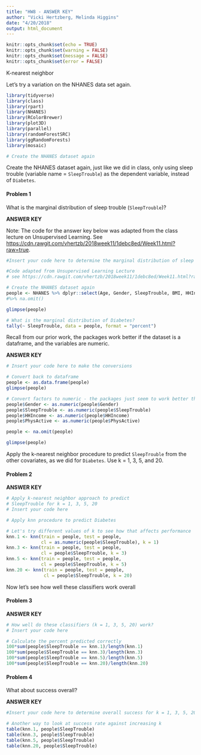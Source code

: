 ```yaml
---
title: "HW8 - ANSWER KEY"
author: "Vicki Hertzberg, Melinda Higgins"
date: "4/20/2018"
output: html_document
---
```


```r
knitr::opts_chunk$set(echo = TRUE)
knitr::opts_chunk$set(warning = FALSE)
knitr::opts_chunk$set(message = FALSE)
knitr::opts_chunk$set(error = FALSE)
```

K-nearest neighbor

Let's try a variation on the NHANES data set again.

```r
library(tidyverse)
library(class)
library(rpart)
library(NHANES)
library(RColorBrewer)
library(plot3D)
library(parallel)
library(randomForestSRC)
library(ggRandomForests)
library(mosaic)

# Create the NHANES dataset again
```

Create the NHANES dataset again, just like we did in class, only using sleep trouble (variable name = `SleepTrouble`) as the dependent variable, instead of `Diabetes`. 

#### Problem 1

What is the marginal distribution of sleep trouble (`SleepTrouble`)?

**ANSWER KEY**

Note: The code for the answer key below was adapted from the class lecture on Unsupervised Learning. See [https://cdn.rawgit.com/vhertzb/2018week11/1debc8ed/Week11.html?raw=true](https://cdn.rawgit.com/vhertzb/2018week11/1debc8ed/Week11.html?raw=true).

```r
#Insert your code here to determine the marginal distribution of sleep trouble in the NHANES dataset.

#Code adapted from Unsupervised Learning Lecture
# see https://cdn.rawgit.com/vhertzb/2018week11/1debc8ed/Week11.html?raw=true 

# Create the NHANES dataset again
people <- NHANES %>% dplyr::select(Age, Gender, SleepTrouble, BMI, HHIncome, PhysActive) 
#%>% na.omit()

glimpse(people)

# What is the marginal distribution of Diabetes?
tally(~ SleepTrouble, data = people, format = "percent")

```

Recall from our prior work, the packages work better if the dataset is a dataframe, and the variables are numeric.

**ANSWER KEY**

```r

# Insert your code here to make the conversions

# Convert back to dataframe
people <- as.data.frame(people)
glimpse(people)

# Convert factors to numeric - the packages just seem to work better that way
people$Gender <- as.numeric(people$Gender)
people$SleepTrouble <- as.numeric(people$SleepTrouble)
people$HHIncome <- as.numeric(people$HHIncome)
people$PhysActive <- as.numeric(people$PhysActive)

people <- na.omit(people)

glimpse(people)
```

Apply the k-nearest neighbor procedure to predict `SleepTrouble` from the other covariates, as we did for `Diabetes`. Use k = 1, 3, 5, and 20.

#### Problem 2

**ANSWER KEY**

```r

# Apply k-nearest neighbor approach to predict 
# SleepTrouble for k = 1, 3, 5, 20
# Insert your code here

# Apply knn procedure to predict Diabetes

# Let's try different values of k to see how that affects performance
knn.1 <- knn(train = people, test = people, 
             cl = as.numeric(people$SleepTrouble), k = 1)
knn.3 <- knn(train = people, test = people, 
             cl = people$SleepTrouble, k = 3)
knn.5 <- knn(train = people, test = people, 
             cl = people$SleepTrouble, k = 5)
knn.20 <- knn(train = people, test = people, 
              cl = people$SleepTrouble, k = 20)

```

Now let's see how well these classifiers work overall

#### Problem 3

**ANSWER KEY**

```r

# How well do these classifiers (k = 1, 3, 5, 20) work?
# Insert your code here

# Calculate the percent predicted correctly
100*sum(people$SleepTrouble == knn.1)/length(knn.1)
100*sum(people$SleepTrouble == knn.3)/length(knn.3)
100*sum(people$SleepTrouble == knn.5)/length(knn.5)
100*sum(people$SleepTrouble == knn.20)/length(knn.20)
```

#### Problem 4

What about success overall?

**ANSWER KEY**

```r

#Insert your code here to determine overall success for k = 1, 3, 5, 20

# Another way to look at success rate against increasing k
table(knn.1, people$SleepTrouble)
table(knn.3, people$SleepTrouble)
table(knn.5, people$SleepTrouble)
table(knn.20, people$SleepTrouble)
```


